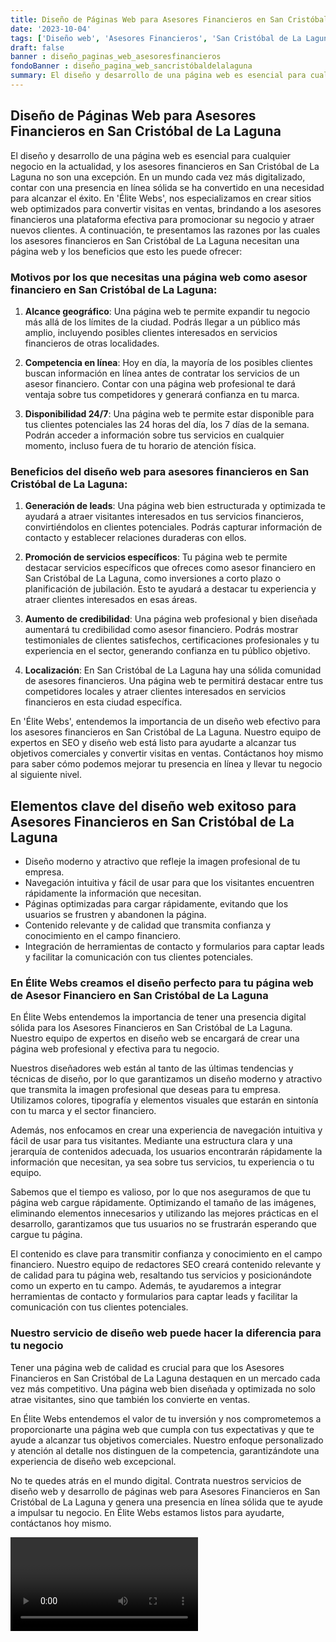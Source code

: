 ```yaml
---
title: Diseño de Páginas Web para Asesores Financieros en San Cristóbal de La Laguna
date: '2023-10-04'
tags: ['Diseño web', 'Asesores Financieros', 'San Cristóbal de La Laguna']
draft: false
banner : diseño_paginas_web_asesoresfinancieros
fondoBanner : diseño_pagina_web_sancristóbaldelalaguna
summary: El diseño y desarrollo de una página web es esencial para cualquier negocio en la actualidad, y los asesores financieros en San Cristóbal de La Laguna no son una excepción. En un mundo cada vez más digitalizado, contar con una presencia en línea sólida se ha convertido en una necesidad para alcanzar el éxito. En 'Élite Webs', nos especializamos en crear sitios web optimizados para convertir visitas en ventas, brindando a los asesores financieros una plataforma efectiva para promocionar su negocio y atraer nuevos clientes. A continuación, te presentamos las razones por las cuales los asesores financieros en San Cristóbal de La Laguna necesitan una página web y los beneficios que esto les puede ofrecer
---
```


## Diseño de Páginas Web para Asesores Financieros en San Cristóbal de La Laguna

El diseño y desarrollo de una página web es esencial para cualquier negocio en la actualidad, y los asesores financieros en San Cristóbal de La Laguna no son una excepción. En un mundo cada vez más digitalizado, contar con una presencia en línea sólida se ha convertido en una necesidad para alcanzar el éxito. En 'Élite Webs', nos especializamos en crear sitios web optimizados para convertir visitas en ventas, brindando a los asesores financieros una plataforma efectiva para promocionar su negocio y atraer nuevos clientes. A continuación, te presentamos las razones por las cuales los asesores financieros en San Cristóbal de La Laguna necesitan una página web y los beneficios que esto les puede ofrecer:

### Motivos por los que necesitas una página web como asesor financiero en San Cristóbal de La Laguna:

1. **Alcance geográfico**: Una página web te permite expandir tu negocio más allá de los límites de la ciudad. Podrás llegar a un público más amplio, incluyendo posibles clientes interesados en servicios financieros de otras localidades.

2. **Competencia en línea**: Hoy en día, la mayoría de los posibles clientes buscan información en línea antes de contratar los servicios de un asesor financiero. Contar con una página web profesional te dará ventaja sobre tus competidores y generará confianza en tu marca.

3. **Disponibilidad 24/7**: Una página web te permite estar disponible para tus clientes potenciales las 24 horas del día, los 7 días de la semana. Podrán acceder a información sobre tus servicios en cualquier momento, incluso fuera de tu horario de atención física.

### Beneficios del diseño web para asesores financieros en San Cristóbal de La Laguna:

1. **Generación de leads**: Una página web bien estructurada y optimizada te ayudará a atraer visitantes interesados en tus servicios financieros, convirtiéndolos en clientes potenciales. Podrás capturar información de contacto y establecer relaciones duraderas con ellos.

2. **Promoción de servicios específicos**: Tu página web te permite destacar servicios específicos que ofreces como asesor financiero en San Cristóbal de La Laguna, como inversiones a corto plazo o planificación de jubilación. Esto te ayudará a destacar tu experiencia y atraer clientes interesados en esas áreas.

3. **Aumento de credibilidad**: Una página web profesional y bien diseñada aumentará tu credibilidad como asesor financiero. Podrás mostrar testimoniales de clientes satisfechos, certificaciones profesionales y tu experiencia en el sector, generando confianza en tu público objetivo.

4. **Localización**: En San Cristóbal de La Laguna hay una sólida comunidad de asesores financieros. Una página web te permitirá destacar entre tus competidores locales y atraer clientes interesados en servicios financieros en esta ciudad específica.

En 'Élite Webs', entendemos la importancia de un diseño web efectivo para los asesores financieros en San Cristóbal de La Laguna. Nuestro equipo de expertos en SEO y diseño web está listo para ayudarte a alcanzar tus objetivos comerciales y convertir visitas en ventas. Contáctanos hoy mismo para saber cómo podemos mejorar tu presencia en línea y llevar tu negocio al siguiente nivel.

<GifSeo />

<Cta />

## Elementos clave del diseño web exitoso para Asesores Financieros en San Cristóbal de La Laguna

- Diseño moderno y atractivo que refleje la imagen profesional de tu empresa.
- Navegación intuitiva y fácil de usar para que los visitantes encuentren rápidamente la información que necesitan.
- Páginas optimizadas para cargar rápidamente, evitando que los usuarios se frustren y abandonen la página.
- Contenido relevante y de calidad que transmita confianza y conocimiento en el campo financiero.
- Integración de herramientas de contacto y formularios para captar leads y facilitar la comunicación con tus clientes potenciales.

### En Élite Webs creamos el diseño perfecto para tu página web de Asesor Financiero en San Cristóbal de La Laguna

En Élite Webs entendemos la importancia de tener una presencia digital sólida para los Asesores Financieros en San Cristóbal de La Laguna. Nuestro equipo de expertos en diseño web se encargará de crear una página web profesional y efectiva para tu negocio.

Nuestros diseñadores web están al tanto de las últimas tendencias y técnicas de diseño, por lo que garantizamos un diseño moderno y atractivo que transmita la imagen profesional que deseas para tu empresa. Utilizamos colores, tipografía y elementos visuales que estarán en sintonía con tu marca y el sector financiero.

Además, nos enfocamos en crear una experiencia de navegación intuitiva y fácil de usar para tus visitantes. Mediante una estructura clara y una jerarquía de contenidos adecuada, los usuarios encontrarán rápidamente la información que necesitan, ya sea sobre tus servicios, tu experiencia o tu equipo.

Sabemos que el tiempo es valioso, por lo que nos aseguramos de que tu página web cargue rápidamente. Optimizando el tamaño de las imágenes, eliminando elementos innecesarios y utilizando las mejores prácticas en el desarrollo, garantizamos que tus usuarios no se frustrarán esperando que cargue tu página.

El contenido es clave para transmitir confianza y conocimiento en el campo financiero. Nuestro equipo de redactores SEO creará contenido relevante y de calidad para tu página web, resaltando tus servicios y posicionándote como un experto en tu campo. Además, te ayudaremos a integrar herramientas de contacto y formularios para captar leads y facilitar la comunicación con tus clientes potenciales.

### Nuestro servicio de diseño web puede hacer la diferencia para tu negocio

Tener una página web de calidad es crucial para que los Asesores Financieros en San Cristóbal de La Laguna destaquen en un mercado cada vez más competitivo. Una página web bien diseñada y optimizada no solo atrae visitantes, sino que también los convierte en ventas.

En Élite Webs entendemos el valor de tu inversión y nos comprometemos a proporcionarte una página web que cumpla con tus expectativas y que te ayude a alcanzar tus objetivos comerciales. Nuestro enfoque personalizado y atención al detalle nos distinguen de la competencia, garantizándote una experiencia de diseño web excepcional.

No te quedes atrás en el mundo digital. Contrata nuestros servicios de diseño web y desarrollo de páginas web para Asesores Financieros en San Cristóbal de La Laguna y genera una presencia en línea sólida que te ayude a impulsar tu negocio. En Élite Webs estamos listos para ayudarte, contáctanos hoy mismo.



<Video />

<CtaBot job='Asesores Financieros' city='San Cristóbal de La Laguna'/>

<Gmaps query='San Cristóbal de La Laguna+españa+maps' />